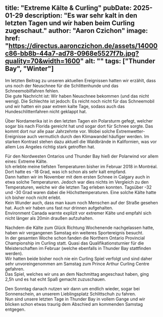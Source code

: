 title: "Extreme Kälte & Curling"
pubDate: 2025-01-29
description: "Es war sehr kalt in den letzten Tagen und wir haben beim Curling zugeschaut."
author: "Aaron Czichon"
image:
  href: "https://directus.aaronczichon.de/assets/14000c86-bb8b-44a7-ad78-0968e5527f7b.jpg?quality=70&width=1600"
  alt: ""
tags: ["Thunder Bay", "Winter"]
---


Im letzten Beitrag zu unseren aktuellen Ereignissen hatten wir erzählt, dass uns noch der Neuschnee für die Schlittenhunde und das Schneemobilfahren fehlen.   
Die gute Nachricht ist: Wir haben Neuschnee bekommen (und das nicht wenig). Die Schlechte ist jedoch: Es reicht noch nicht für das Schneemobil und wir hatten ein paar extrem kalte Tage, sodass auch das Hundeschlittenfahren nicht geklappt hat.   

Über Nordamerika ist in den letzten Tagen ein Polarsturm gefegt, welcher sogar bis nach Florida gereicht hat und sogar dort für Schnee sorgte. Das kommt dort nur alle paar Jahrzehnte vor. Wobei solche Extremwetter-Ereignisse auch vermutlich durch den Klimawandel häufiger werden. Im starken Kontrast stehen dazu aktuell die Waldbrände in Kalifornien, was vor allem Los Angeles richtig stark getroffen hat.   

Für den Nordwesten Ontarios und Thunder Bay hieß der Polarwind vor allem eines: Extreme Kälte.    
Ich erlebte meine tiefsten Temperaturen bisher im Februar 2018 in Montréal. Dort hatte es -18 Grad, was ich schon als sehr kalt empfand.    
Dann hatten wir im November mit dem ersten Schnee in Calgary auch in etwa solche Temperaturen. Jedoch war dies nichts im Vergleich zu den Temperaturen, welche wir die letzten Tag erleben konnten. Tagsüber -32 und -30 Grad waren dabei die Höchsttemperaturen. Eine solche Kälte hatte ich bisher noch nicht erlebt.    
Kein Wunder auch, dass man kaum noch Menschen auf der Straße gesehen hat. Auch wir haben uns fast nur drinnen aufgehalten.   
Environment Canada warnte explizit vor extremer Kälte und empfahl sich nicht länger als 20min draußen aufzuhalten.

Nachdem die Kälte zum Glück Richtung Wochenende nachgelassen hatte, haben wir vergangenen Samstag ein weiteres Sportereignis besucht.    
In der gesamten Woche schon fanden die Northern Ontario Provincial Championship im Curling statt. Quasi das Qualifikationsturnier für die Meisterschaften im Februar (welche ebenfalls in Thunder Bay stattfinden werden).   
Wir hatten beide bisher noch nie ein Curling Spiel verfolgt und sind daher sehr unvoreingenommen am Samstag zum Prince Arthur Curling Centre gefahren.   
Das Spiel, welches wir uns an dem Nachmittag angeschaut haben, ging 2,5h und es hat echt Spaß gemacht zuzuschauen.   

Den Sonntag danach nutzen wir dann um endlich wieder, sogar bei Sonnenschein, an unserem Lieblingsplatz Schlittschuh zu fahren.   
Nun sind unsere letzten Tage in Thunder Bay in vollem Gange und wir blicken schon etwas traurig dem Abschied am kommenden Samstag entgegen.